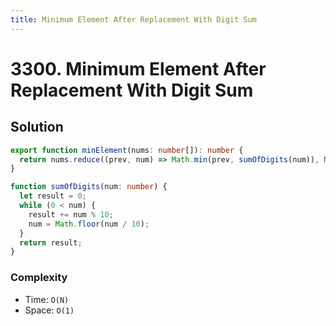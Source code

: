 ```yaml
---
title: Minimum Element After Replacement With Digit Sum
---
```


# 3300. Minimum Element After Replacement With Digit Sum

<Badges>
  <LevelBadge level="easy" />
</Badges>

## Solution

```typescript filename="solution.ts" copy
export function minElement(nums: number[]): number {
  return nums.reduce((prev, num) => Math.min(prev, sumOfDigits(num)), Number.MAX_SAFE_INTEGER);
}

function sumOfDigits(num: number) {
  let result = 0;
  while (0 < num) {
    result += num % 10;
    num = Math.floor(num / 10);
  }
  return result;
}
```

### Complexity

- Time: `O(N)`
- Space: `O(1)`

<ProblemLink
  codingSite="leetcode"
  href="https://leetcode.com/problems/minimum-element-after-replacement-with-digit-sum"
  title="Minimum Element After Replacement With Digit Sum"
/>

